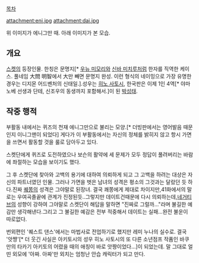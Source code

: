 [[목차]]

attachment:eni.jpg
attachment:dai.jpg

위 이미지가 에니그만 때. 아래 이미지가 본 모습.
== 개요 ==
[[스켓]]의 등장인물. 한칭은 문명지[* [[우뉴 미모리]]와 [[신바 미치루]]처럼 한자를 직역한 케이스. 풀네임 大問 明智에서 大만 빼면 문명지 완성. 이런 형식의 네이밍으로 가장 유명한 경우는 디지몬 어드벤처의 신태일.].성우는 [[히노 사토시]], 한국판은 이제 1인 4역[* 야마노베 선생과 단테, 신조우의 동생까지 포함해서.]이 된 [[박성태]].

== 작중 행적 ==

부활동 내에서는 퀴즈의 천재 에니그만으로 불리는 모양.[* 더빙판에서는 영어발음 때문인지 이니그맨이 되었다] 게다가 이 부활동에서는 자신의 정체를 밝히지 않고 항시 가면을 쓰면서 활동할 것을 룰로 담아두고 있다.

스켓단에게 퀴즈로 도전하였으나 보슨의 활약에 세 문제가 모두 정답이 풀려버리는 바람에 좌절하는 모습을 보이기도 했다.

그 후 스켓단에 찾아와 고백의 용기에 대하여 의뢰하게 되고 그 고백을 하려는 대상은 자신의 파트너였던 인물. 그러나 가면을 벗은 남녀의 성격은 평소의 그것과는 달랐던 듯 하다.진짜 [[퀘쫑]]의 성격은 그야말로 된장녀.
결국 쾌쫑에게 제대로 차이지만,41화에서의 말로는 우여곡졸끝에 관계가 진정된듯..그렇지만 데이트건때문에 다시 의뢰하는데,[[네거티브]]의 성향이 강하여 그야말로 스켓단이 해답을 말하면 "진짜로 그럴까..."라며 불길한 예감만 생각해낸다.그리고 그 불길한 예감은 전부 적중해서 데이트는 실패...완전 불운이 따로없다.

번외편인 '퀘스트 댄스'에서는 마법사로 전업하기로 했지만 레미 누나의 실수로. 결국 '앗쨩'[* 더 웃긴 사실은 아키토시의 성우 히노 사토시의 또 다른 소년점프 작품인 바쿠만의 타카기 아키토의 어렸을 때의 애칭이 바로 앗짱이었다...]이 되었는데. 말 그대로 얼띤 외모에 '아짜. 아짜'만 외치는 엄청난 안습 캐릭터가 되고 만다. 
